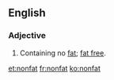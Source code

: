 ==English==
===Adjective===
{{en-adj}}
# Containing no [[fat]]; [[fat free]].

[[et:nonfat]]
[[fr:nonfat]]
[[ko:nonfat]]